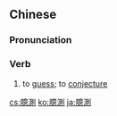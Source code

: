 ==Chinese==
{{zh-forms|s=臆测}}

===Pronunciation===
{{zh-pron
|m=yìcè
|c=jik1 cak1
|mn=ioh-chhek
|cat=v
}}

===Verb===
{{zh-verb}}

# to [[guess]]; to [[conjecture]]

[[cs:臆測]]
[[ko:臆測]]
[[ja:臆測]]